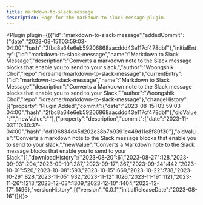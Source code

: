 ---
title: markdown-to-slack-message
description: Page for the markdown-to-slack-message plugin.
---


<Plugin plugin={({"id":"markdown-to-slack-message","addedCommit":{"date":"2023-08-15T03:59:03-04:00","hash":"2fbc8a64e6eb59206868aacddd43e117cf478dbf"},"initialEntry":{"id":"markdown-to-slack-message","name":"Markdown to Slack Message","description":"Converts a markdown note to the Slack message blocks that enable you to send to your slack.","author":"Woongshik Choi","repo":"idreamer/markdown-to-slack-message"},"currentEntry":{"id":"markdown-to-slack-message","name":"Markdown to Slack Message","description":"Converts a Markdown note to the Slack message blocks that enable you to send to your Slack.","author":"Woongshik Choi","repo":"idreamer/markdown-to-slack-message"},"changeHistory":[{"property":"Plugin Added","commit":{"date":"2023-08-15T03:59:03-04:00","hash":"2fbc8a64e6eb59206868aacddd43e117cf478dbf"},"oldValue":"","newValue":""},{"property":"description","commit":{"date":"2023-11-03T10:30:37-04:00","hash":"dd106834d45d202e38b7b9391c449d11e8f89f30"},"oldValue":"Converts a markdown note to the Slack message blocks that enable you to send to your slack.","newValue":"Converts a Markdown note to the Slack message blocks that enable you to send to your Slack."}],"downloadHistory":{"2023-08-20":61,"2023-08-27":128,"2023-09-03":204,"2023-09-10":287,"2023-09-17":367,"2023-09-24":442,"2023-10-01":520,"2023-10-08":593,"2023-10-15":669,"2023-10-22":738,"2023-10-29":828,"2023-11-05":932,"2023-11-12":1026,"2023-11-19":1121,"2023-11-26":1213,"2023-12-03":1309,"2023-12-10":1404,"2023-12-17":1496},"versionHistory":[{"version":"0.0.1","initialReleaseDate":"2023-08-16"}]})}></Plugin>